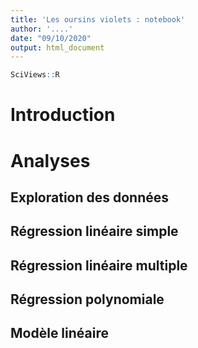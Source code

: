 ```yaml
---
title: 'Les oursins violets : notebook'
author: '....'
date: "09/10/2020"
output: html_document
---
```


```r
SciViews::R
```

# Introduction 

<!---- 
 Introduisez en quelques phrases le sujet dont traite votre notebook. Vous avez la liberté de décider la thématique qui vous intéresse sur base des données mises à votre disposition.
---->

# Analyses

<!---
Un notebook est une succession de graphiques, de tableaux ou encore d'analyses qui traite du sujet que vous avez décidé de traiter. N'hésitez à pas à tester plusieurs variables. 

Vous devez proposer au minimum 4 graphiques et au maximum 10 graphiques afin d'explorer les données.

Vous devez proposer au moins 2 modèles pour chacune des sections ci-dessous. Vous ne pouvez pas dépasser les 4 modèles par section.
--->

## Exploration des données

## Régression linéaire simple

## Régression linéaire multiple

## Régression polynomiale

## Modèle linéaire
